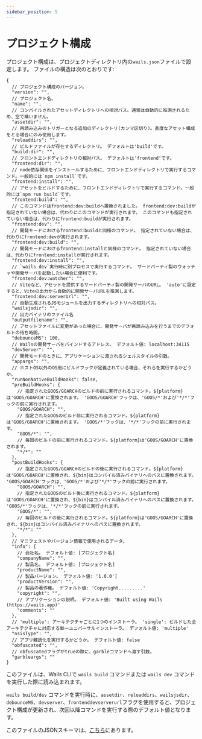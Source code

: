 ```yaml
---
sidebar_position: 5
---
```


# プロジェクト構成

プロジェクト構成は、プロジェクトディレクトリ内の`wails.json`ファイルで設定します。 ファイルの構造は次のとおりです:

```json5
{
  // プロジェクト構成のバージョン。
  "version": "",
  // プロジェクト名。
  "name": "",
  // コンパイルされたアセットディレクトリへの相対パス。通常は自動的に推測されるため、空で構いません。
  "assetdir": "",
  // 再読み込みのトリガーとなる追加のディレクトリ(カンマ区切り)。高度なアセット構成をとる場合にのみ使用します。
  "reloaddirs": "",
  // ビルドファイルが存在するディレクトリ。 デフォルトは'build'です。
  "build:dir": "",
  // フロントエンドディレクトリの相対パス。 デフォルトは'frontend'です。
  "frontend:dir": "",
  // node依存関係をインストールするために、フロントエンドディレクトリで実行するコマンド。一般的には`npm install`です。
  "frontend:install": "",
  // アセットをビルドするために、フロントエンドディレクトリで実行するコマンド。一般的には`npm run build`です。
  "frontend:build": "",
  // このコマンドはfrontend:dev:buildへ置換されました。 frontend:dev:buildが指定されていない場合は、代わりにこのコマンドが実行されます。 このコマンドも指定されていない場合は、代わりにfrontend:buildが実行されます。
  "frontend:dev": "",
  // 開発モードにおけるfrontend:buildと同様のコマンド。 指定されていない場合は、代わりにfrontend:devが実行されます。
  "frontend:dev:build": "",
  // 開発モードにおけるfrontend:installと同様のコマンド。 指定されていない場合は、代わりにfrontend:installが実行されます。
  "frontend:dev:install": "",
  // `wails dev`実行時に別プロセスで実行するコマンド。 サードパーティ製のウォッチャや開発サーバを起動したい場合に便利です。
  "frontend:dev:watcher": "",
  // Viteなど、アセットを提供するサードパーティ製の開発サーバのURL。 'auto'に設定すると、Viteの出力から自動的に開発サーバURLを推測します。
  "frontend:dev:serverUrl": "",
  // 自動生成されるJSモジュールを出力するディレクトリへの相対パス。
  "wailsjsdir": "",
  // 出力バイナリのファイル名
  "outputfilename": "",
  // アセットファイルに変更があった場合に、開発サーバが再読み込みを行うまでのデフォルトの待ち時間。
  "debounceMS": 100,
  // Wailsの開発サーバをバインドするアドレス。 デフォルト値: localhost:34115
  "devServer": "",
  // 開発モードのときに、アプリケーションに渡されるシェルスタイルの引数。
  "appargs": "",
  // ホストOS以外のOS用にビルドフックが定義されている場合、それらを実行するかどうか。
  "runNonNativeBuildHooks": false,
  "preBuildHooks": {
    // 指定されたGOOS/GOARCHのビルドの前に実行されるコマンド。${platform}は'GOOS/GOARCH'に置換されます。 'GOOS/GOARCH'フックは、'GOOS/*'および'*/*'フックの前に実行されます。
    "GOOS/GOARCH": "",
    // 指定されたGOOSのビルド前に実行されるコマンド。${platform}は'GOOS/GOARCH'に置換されます。 'GOOS/*'フックは、'*/*'フックの前に実行されます。
    "GOOS/*": "",
    // 毎回のビルドの前に実行されるコマンド。${platform}は'GOOS/GOARCH'に置換されます。
    "*/*": ""
  },
  "postBuildHooks": {
    // 指定されたGOOS/GOARCHのビルドの後に実行されるコマンド。${platform}は'GOOS/GOARCH'に置換され、${bin}はコンパイル済みバイナリへのパスに置換されます。 'GOOS/GOARCH'フックは、'GOOS/*'および'*/*'フックの前に実行されます。
    "GOOS/GOARCH": "",
    // 指定されたGOOSのビルド後に実行されるコマンド。${platform}は'GOOS/GOARCH'に置換され、${bin}はコンパイル済みバイナリへのパスに置換されます。 'GOOS/*'フックは、'*/*'フックの前に実行されます。
    "GOOS/*": "",
    // 毎回のビルドの後に実行されるコマンド。${platform}は'GOOS/GOARCH'に置換され、${bin}はコンパイル済みバイナリへのパスに置換されます。
    "*/*": ""
  },
  // マニフェストやバージョン情報で使用されるデータ。
  "info": {
    // 会社名。 デフォルト値: [プロジェクト名]
    "companyName": "",
    // 製品名。 デフォルト値: [プロジェクト名]
    "productName": "",
    // 製品バージョン。 デフォルト値: '1.0.0']
    "productVersion": "",
    // 製品の著作権。 デフォルト値: 'Copyright.........'
    "copyright": "",
    // アプリケーションの説明。 デフォルト値: 'Built using Wails (https://wails.app)'
    "comments": ""
  },
  // 'multiple': アーキテクチャごとに1つのインストーラ。 'single': ビルドした全アーキテクチャに対応する単一ユニバーサルインストーラ。 デフォルト値: 'multiple'
  "nsisType": "",
  // アプリ難読化を実行するかどうか。 デフォルト値: false
  "obfuscated": "",
  // obfuscatedフラグがtrueの際に、garbleコマンドへ渡す引数。
  "garbleargs": ""
}
```

このファイルは、Wails CLIで `wails build` コマンドまたは `wails dev` コマンドを実行した際に読み込まれます。

`wails build/dev` コマンドを実行時に、`assetdir`、`reloaddirs`、`wailsjsdir`、`debounceMS`、`devserver`、`frontenddevserverurl`フラグを使用すると、プロジェクト構成が更新され、次回以降コマンドを実行する際のデフォルト値となります。

このファイルのJSONスキーマは、[こちら](https://wails.io/schemas/config.v2.json)にあります。
